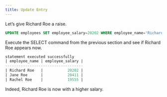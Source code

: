 ```yaml
---
title: Update Entry
---
```


Let’s give Richard Roe a raise.

```sql
UPDATE employees SET employee_salary=20202 WHERE employee_name='Richard Roe';
```

Execute the SELECT command from the previous section and see if Richard Roe appears now. 

```sql
statement executed successfully
| employee_name | employee_salary |
-----------------------------------
| Richard Roe   |           20202 |
| Jane Roe      |           20411 |
| Rachel Roe    |           19555 |
```

Indeed, Richard Roe is now with a higher salary.